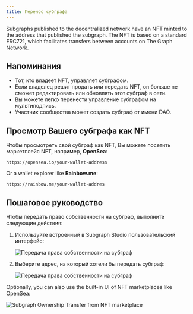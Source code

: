 ```yaml
---
title: Перенос субграфа
---
```


Subgraphs published to the decentralized network have an NFT minted to the address that published the subgraph. The NFT is based on a standard ERC721, which facilitates transfers between accounts on The Graph Network.

## Напоминания

- Тот, кто владеет NFT, управляет субграфом.
- Если владелец решит продать или передать NFT, он больше не сможет редактировать или обновлять этот субграф в сети.
- Вы можете легко перенести управление субграфом на мультиподпись.
- Участник сообщества может создать субграф от имени DAO.

## Просмотр Вашего субграфа как NFT

Чтобы просмотреть свой субграф как NFT, Вы можете посетить маркетплейс NFT, например, **OpenSea**:

```
https://opensea.io/your-wallet-address
```

Or a wallet explorer like **Rainbow.me**:

```
https://rainbow.me/your-wallet-addres
```

## Пошаговое руководство

Чтобы передать право собственности на субграф, выполните следующие действия:

1. Используйте встроенный в Subgraph Studio пользовательский интерфейс:

   ![Передача права собственности на субграф](/image/subgraph-ownership-transfer-1.png)

2. Выберите адрес, на который хотели бы передать субграф:

   ![Передача права собственности на субграф](/image/subgraph-ownership-transfer-2.png)

Optionally, you can also use the built-in UI of NFT marketplaces like OpenSea:

![Subgraph Ownership Transfer from NFT marketplace](/img/subgraph-ownership-transfer-nft-marketplace.png)
